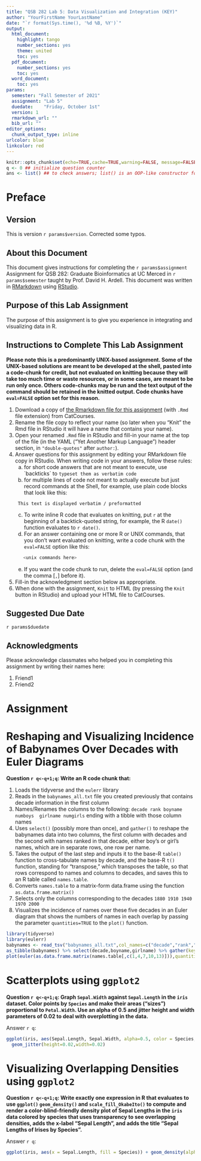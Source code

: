 ```yaml
---
title: "QSB 282 Lab 5: Data Visualization and Integration (KEY)"
author: "YourFirstName YourLastName"
date: "`r format(Sys.time(), '%d %B, %Y')`"
output:
  html_document:
    highlight: tango
    number_sections: yes
    theme: united
    toc: yes
  pdf_document:
    number_sections: yes
    toc: yes
  word_document:
    toc: yes
params:
  semester: "Fall Semester of 2021"
  assignment: "Lab 5"
  duedate:    "Friday, October 1st"
  version: 1
  rmarkdown_url: ""
  bib_url: ""
editor_options:
  chunk_output_type: inline
urlcolor: blue
linkcolor: red
---
```

```r
knitr::opts_chunk$set(echo=TRUE,cache=TRUE,warning=FALSE, message=FALSE)
q <- 0 ## initialize question counter
ans <- list() ## to check answers; list() is an OOP-like constructor for lists
```


# Preface

## Version

This is version `r params$version`. Corrected some typos.

## About this Document

This document gives instructions for completing the `r params$assignment` Assignment for QSB 282: Graduate Bioinformatics at UC Merced in `r params$semester` taught by Prof. David H. Ardell. This document was written in [RMarkdown](http://rmarkdown.rstudio.com) using [RStudio](https://www.rstudio.com).

## Purpose of this Lab Assignment

The purpose of this assignment is to give you experience in integrating and visualizing data in R.

## Instructions to Complete This Lab Assignment

**Please note this is a predominantly UNIX-based assignment. Some of the UNIX-based solutions are meant to be developed at the shell, pasted into a code-chunk for credit, but not evaluated on knitting because they will take too much time or waste resources, or in some cases, are meant to be run only once. Others code-chunks may be run and the text output of the command should be retained in the knitted output. Code chunks have `eval=FALSE` option set for this reason. **

1. Download a copy of [the Rmarkdown file for this assignment](`r params$rmarkdown_url`) (with `.Rmd` file extension) 
<!-- and [its corresponding BibTeX bibliography file](`r params$bib_url`) (with `.bib` file extension)  -->
from CatCourses.
1. Rename the file copy to reflect your name (so later when you "Knit" the Rmd file in RStudio it will have a name that contains your name). 
1. Open your renamed `.Rmd` file in RStudio and fill-in your name at the top of the file (in the YAML ("Yet Another Markup Language") header section, in `"double-quotes"` after `author:`).
1. Answer questions for this assignment by editing your RMarkdown file copy in RStudio. When writing code in your answers, follow these rules:
    a. for short code answers that are not meant to execute, use \`backticks\` to `typeset them as verbatim code` 
    b. for multiple lines of code not meant to actually execute but just record commands at the Shell, for example, use plain code blocks that look like this:
```    
    This text is displayed verbatim / preformatted
```
    c. To write inline R code that evaluates on knitting, put `r ` at the beginning of a backtick-quoted string, for example, the R `date()` function evaluates to `r date()`.
    d. For an answer containing one or more R or UNIX commands, that you don't want evaluated on knitting, write a code chunk with the `eval=FALSE` option like this:

    ```bash
       <unix commands here>
    ```
    e. If you want the code chunk to run, delete the `eval=FALSE` option (and the comma [`,`] before it).
    
1. Fill-in the acknowledgment section below as appropriate.
1. When done with the assignment, `Knit` to HTML (by pressing the `Knit` button in RStudio) and upload your HTML file to CatCourses. 

## Suggested Due Date
`r params$duedate`

## Acknowledgments

Please acknowledge classmates who helped you in completing this assignment by writing their names here:

1. Friend1
1. Friend2

# Assignment

# Reshaping and Visualizing Incidence of Babynames Over Decades with Euler Diagrams

**Question `r q<-q+1;q`: Write an R code chunk that:**

1. Loads the tidyverse and the `eulerr` library
1. Reads in the `babynames_all.txt` file you created previously that contains decade information in the first column
1. Names/Renames the columns to the following:  `decade rank boyname numboys  girlname numgirls` ending with a tibble with those column names
1. Uses `select()` (possibly more than once), and `gather()` to reshape the babynames data into two columns, the first column with decades and the second with names ranked in that decade, either boy's or girl's names, which are in separate rows, one row per name.
1. Takes the output of the last step and inputs it to the base-R `table()` function to cross-tabulate names by decade, and the base-R `t()` function, standing for "transpose," which transposes the table, so that rows correspond to names and columns to decades, and saves this to an R table called `names.table`.
1. Converts `names.table` to a matrix-form data.frame using the function `as.data.frame.matrix()` 
1. Selects only the columns corresponding to the decades `1880 1910 1940 1970 2000` 
1. Visualizes the incidence of names over these five decades in an Euler diagram that shows the numbers of names in each overlap by passing the parameter `quantities=TRUE` to the `plot()` function.

```r
library(tidyverse)
library(eulerr)
babynames <- read_tsv("babynames_all.txt",col_names=c("decade","rank","boyname","numboys","girlname","numgirls"))
as_tibble(babynames) %>% select(decade,boyname,girlname) %>% gather(key="type",value="name",boyname,girlname) %>% select(decade,name) %>% table() %>% t() -> names.table
plot(euler(as.data.frame.matrix(names.table[,c(1,4,7,10,13)])),quantities=TRUE)
```


# Scatterplots using `ggplot2`

**Question `r q<-q+1;q`:  Graph `Sepal.Width` against `Sepal.Length` in the `iris` dataset. Color points by `Species` and make their areas ("sizes") proportional to `Petal.Width`. Use an alpha of 0.5 and jitter height and width parameters of 0.02 to deal with overplotting in the data.**

Answer `r q`:
```r
ggplot(iris, aes(Sepal.Length, Sepal.Width, alpha=0.5, color = Species, size=Petal.Width)) +
  geom_jitter(height=0.02,width=0.02)
```


# Visualizing Overlapping Densities using `ggplot2`

**Question `r q<-q+1;q`:  Write exactly one expression in R that evaluates to use `ggplot()` `geom_density()` and `scale_fill_OkabeIto()` to compute and render a color-blind-friendly density plot of Sepal Lengths in the `iris` data colored by species that uses transparency to see overlapping densities, adds the x-label "Sepal Length", and adds the title "Sepal Lengths of Irises by Species".**

Answer `r q`:
```r
ggplot(iris, aes(x = Sepal.Length, fill = Species)) + geom_density(alpha=0.3) + xlab("Sepal Length") + ggtitle("Sepal Lengths of Irises by Species") + scale_fill_OkabeIto()
```


